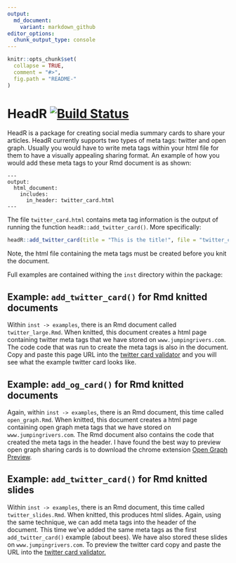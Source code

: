 ```yaml
---
output:
  md_document:
    variant: markdown_github
editor_options: 
  chunk_output_type: console
---
```


```r
knitr::opts_chunk$set(
  collapse = TRUE,
  comment = "#>",
  fig.path = "README-"
)
```

# HeadR [![Build Status](https://travis-ci.org/jumpingrivers/headR.svg?branch=master)](https://travis-ci.org/jumpingrivers/headR)

HeadR is a package for creating social media summary cards to share your articles. HeadR currently supports two types of meta tags: twitter and open graph. Usually you would have to write meta tags within your html file for them to have a visually appealing sharing format. An example of how you would add these meta tags to your Rmd document is as shown:

```
---   
output: 
  html_document: 
    includes:
      in_header: twitter_card.html
---
```

The file `twitter_card.html` contains meta tag information is the output of running the function `headR::add_twitter_card()`. More specifically:

```r
headR::add_twitter_card(title = "This is the title!", file = "twitter_card.html")
```

Note, the html file containing the meta tags must be created before you knit the document. 

Full examples are contained withing the `inst` directory within the package: 

## Example: `add_twitter_card()` for Rmd knitted documents

Within `inst -> examples`, there is an Rmd document called `twitter_large.Rmd`.  When knitted, this document creates a html page containing twitter meta tags that we have stored on `www.jumpingrivers.com`. The code code that was run to create the meta tags is also in the document. Copy and paste this page URL into the [twitter card validator](https://cards-dev.twitter.com/validator) and you will see what the example twitter card looks like. 

## Example: `add_og_card()` for Rmd knitted documents

Again, within `inst -> examples`, there is an Rmd document, this time called `open_graph.Rmd`. When knitted, this document creates a html page containing open graph meta tags that we have stored on `www.jumpingrivers.com`. The Rmd document also contains the code that created the meta tags in the header. I have found the best way to preview open graph sharing cards is to download the chrome extension [Open Graph Preview](https://chrome.google.com/webstore/detail/open-graph-preview/ehaigphokkgebnmdiicabhjhddkaekgh/related).

## Example: `add_twitter_card()` for Rmd knitted slides

Within `inst -> examples`, there is an Rmd document, this time called `twitter_slides.Rmd`. When knitted, this produces html slides. Again, using the same technique, we can add meta tags into the header of the document. This time we've added the same meta tags as the first `add_twitter_card()` example (about bees). We have also stored these slides on `www.jumpingrivers.com`. To preview the twitter card copy and paste the URL into the [twitter card validator.](https://cards-dev.twitter.com/validator)
